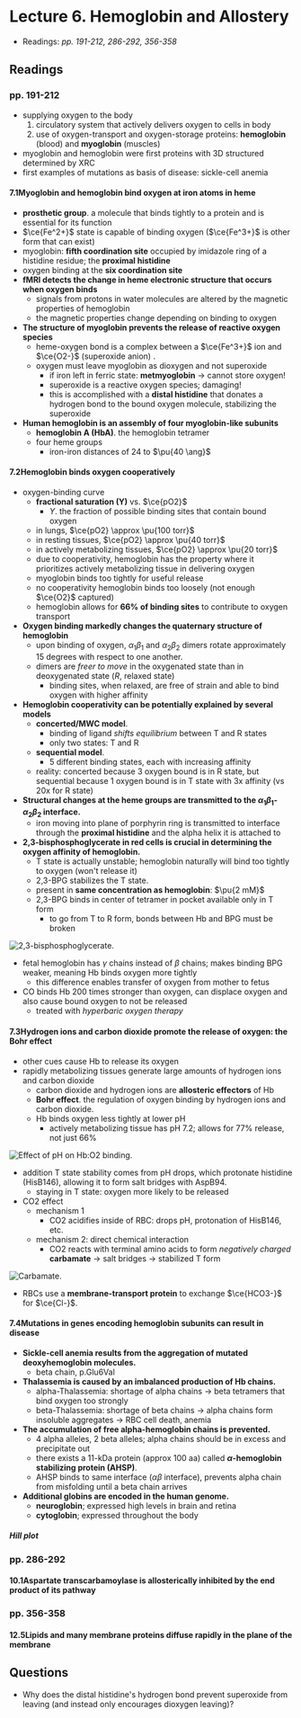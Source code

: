 # Lecture 6. Hemoglobin and Allostery

- Readings: _pp. 191-212, 286-292, 356-358_

## Readings

### pp. 191-212

- supplying oxygen to the body
  1. circulatory system that actively delivers oxygen to cells in body
  2. use of oxygen-transport and oxygen-storage proteins: **hemoglobin** (blood) and **myoglobin** (muscles)
- myoglobin and hemoglobin were first proteins with 3D structured determined by XRC
- first examples of mutations as basis of disease: sickle-cell anemia

#### 7.1<SPACE />Myoglobin and hemoglobin bind oxygen at iron atoms in heme

- **prosthetic group**. a molecule that binds tightly to a protein and is essential for its function
- $\ce{Fe^2+}$ state is capable of binding oxygen ($\ce{Fe^3+}$ is other form that can exist)
- myoglobin: **fifth coordination site** occupied by imidazole ring of a histidine residue; the **proximal histidine**
- oxygen binding at the **six coordination site**
- **fMRI detects the change in heme electronic structure that occurs when oxygen binds**
  - signals from protons in water molecules are altered by the magnetic properties of hemoglobin
  - the magnetic properties change depending on binding to oxygen
- **The structure of myoglobin prevents the release of reactive oxygen species**
  - heme-oxygen bond is a complex between a $\ce{Fe^3+}$ ion and $\ce{O2-}$ (superoxide anion) .
  - oxygen must leave myoglobin as dioxygen and not superoxide
    - if iron left in ferric state: **metmyoglobin** $\to$ cannot store oxygen!
    - superoxide is a reactive oxygen species; damaging!
    - this is accomplished with a **distal histidine** that donates a hydrogen bond to the bound oxygen molecule, stabilizing the superoxide
- **Human hemoglobin is an assembly of four myoglobin-like subunits**
  - **hemoglobin A (HbA)**. the hemoglobin tetramer
  - four heme groups
    - iron-iron distances of $24$ to $\pu{40 \ang}$

#### 7.2<SPACE />Hemoglobin binds oxygen cooperatively

- oxygen-binding curve
  - **fractional saturation (Y)** vs. $\ce{pO2}$
    - $Y$. the fraction of possible binding sites that contain bound oxygen
  - in lungs, $\ce{pO2} \approx \pu{100 torr}$
  - in resting tissues, $\ce{pO2} \approx \pu{40 torr}$
  - in actively metabolizing tissues, $\ce{pO2} \approx \pu{20 torr}$
  - due to cooperativity, hemoglobin has the property where it prioritizes actively metabolizing tissue in delivering oxygen
  - myoglobin binds too tightly for useful release
  - no cooperativity hemoglobin binds too loosely (not enough $\ce{O2}$ captured)
  - hemoglobin allows for **66% of binding sites** to contribute to oxygen transport
- **Oxygen binding markedly changes the quaternary structure of hemoglobin**
  - upon binding of oxygen, $\alpha_1\beta_1$ and $\alpha_2\beta_2$ dimers rotate approximately 15 degrees with respect to one another.
  - dimers are _freer to move_ in the oxygenated state than in deoxygenated state ($R$, relaxed state)
    - binding sites, when relaxed, are free of strain and able to bind oxygen with higher affinity
- **Hemoglobin cooperativity can be potentially explained by several models**
  - **concerted/MWC model**.
    - binding of ligand _shifts equilibrium_ between T and R states
    - only two states: T and R
  - **sequential model**.
    - 5 different binding states, each with increasing affinity
  - reality: concerted because 3 oxygen bound is in R state, but sequential because 1 oxygen bound is in T state with 3x affinity (vs 20x for R state)
- **Structural changes at the heme groups are transmitted to the $\alpha_1\beta_1$-$\alpha_2\beta_2$ interface.**
  - iron moving into plane of porphyrin ring is transmitted to interface through the **proximal histidine** and the alpha helix it is attached to
- **2,3-bisphosphoglycerate in red cells is crucial in determining the oxygen affinity of hemoglobin.**
  - T state is actually unstable; hemoglobin naturally will bind too tightly to oxygen (won't release it)
  - 2,3-BPG stabilizes the T state.
  - present in **same concentration as hemoglobin**: $\pu{2 mM}$
  - 2,3-BPG binds in center of tetramer in pocket available only in T form
    - to go from T to R form, bonds between Hb and BPG must be broken

![2,3-bisphosphoglycerate.](./bpg.png)

- fetal hemoglobin has $\gamma$ chains instead of $\beta$ chains; makes binding BPG weaker, meaning Hb binds oxygen more tightly
  - this difference enables transfer of oxygen from mother to fetus
- CO binds Hb 200 times stronger than oxygen, can displace oxygen and also cause bound oxygen to not be released
  - treated with _hyperbaric oxygen therapy_

#### 7.3<SPACE />Hydrogen ions and carbon dioxide promote the release of oxygen: the Bohr effect

- other cues cause Hb to release its oxygen
- rapidly metabolizing tissues generate large amounts of hydrogen ions and carbon dioxide
  - carbon dioxide and hydrogen ions are **allosteric effectors** of Hb
  - **Bohr effect**. the regulation of oxygen binding by hydrogen ions and carbon dioxide.
  - Hb binds oxygen less tightly at lower pH
    - actively metabolizing tissue has pH 7.2; allows for 77% release, not just 66%

![Effect of pH on Hb:O2 binding.](./ph.png)

- addition T state stability comes from pH drops, which protonate histidine (HisB146), allowing it to form salt bridges with AspB94.
  - staying in T state: oxygen more likely to be released
- CO2 effect
  - mechanism 1
    - CO2 acidifies inside of RBC: drops pH, protonation of HisB146, etc.
  - mechanism 2: direct chemical interaction
    - CO2 reacts with terminal amino acids to form _negatively charged_ **carbamate** $\to$ salt bridges $\to$ stabilized T form

![Carbamate.](./carbamate.png)

- RBCs use a **membrane-transport protein** to exchange $\ce{HCO3-}$ for $\ce{Cl-}$.

#### 7.4<SPACE />Mutations in genes encoding hemoglobin subunits can result in disease

- **Sickle-cell anemia results from the aggregation of mutated deoxyhemoglobin molecules.**
  - beta chain, p.Glu6Val
- **Thalassemia is caused by an imbalanced production of Hb chains.**
  - alpha-Thalassemia: shortage of alpha chains $\to$ beta tetramers that bind oxygen too strongly
  - beta-Thalassemia: shortage of beta chains $\to$ alpha chains form insoluble aggregates $\to$ RBC cell death, anemia
- **The accumulation of free alpha-hemoglobin chains is prevented.**
  - 4 alpha alleles, 2 beta alleles; alpha chains should be in excess and precipitate out
  - there exists a 11-kDa protein (approx 100 aa) called **$\alpha$-hemoglobin stabilizing protein (AHSP)**.
  - AHSP binds to same interface ($\alpha\beta$ interface), prevents alpha chain from misfolding until a beta chain arrives
- **Additional globins are encoded in the human genome.**
  - **neuroglobin**; expressed high levels in brain and retina
  - **cytoglobin**; expressed throughout the body

##### Hill plot

### pp. 286-292

#### 10.1<SPACE />Aspartate transcarbamoylase is allosterically inhibited by the end product of its pathway

### pp. 356-358

#### 12.5<SPACE />Lipids and many membrane proteins diffuse rapidly in the plane of the membrane

## Questions

- Why does the distal histidine's hydrogen bond prevent superoxide from leaving (and instead only encourages dioxygen leaving)?
